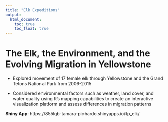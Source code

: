 ```yaml
---
title: "Elk Expeditions"
output: 
  html_document:
    toc: true
    toc_float: true
---
```


# The Elk, the Environment, and the Evolving Migration in Yellowstone    

*   Explored movement of 17 female elk through Yellowstone and the Grand Tetons National Park from 2006-2015   

*   Considered environmental factors such as weather, land cover, and water quality using R’s mapping capabilities to create an interactive visualization platform and assess differences in migration patterns    

**Shiny App**: https://855lqb-tamara-pichardo.shinyapps.io/tp_elk/ 